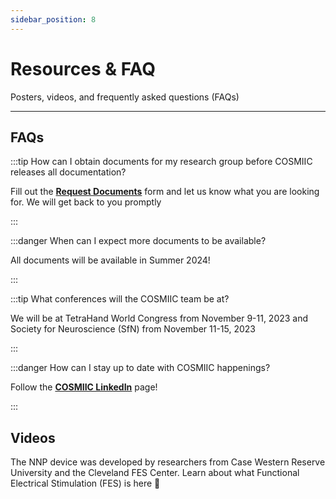 ```yaml
---
sidebar_position: 8
---
```



# Resources & FAQ

Posters, videos, and frequently asked questions (FAQs)

---


## FAQs
:::tip How can I obtain documents for my research group before COSMIIC releases all documentation?

Fill out the **[Request Documents](https://cosmiic.atlassian.net/servicedesk/customer/portal/1/group/1/create/19)** form and let us know what you are looking for. We will get back to you promptly

:::

:::danger When can I expect more documents to be available?

All documents will be available in Summer 2024!

:::

:::tip What conferences will the COSMIIC team be at?

We will be at TetraHand World Congress from November 9-11, 2023 and Society for Neuroscience (SfN) from November 11-15, 2023 

:::

:::danger How can I stay up to date with COSMIIC happenings?

Follow the **[COSMIIC LinkedIn](https://www.linkedin.com/company/cosmiic/)** page!

:::

## Videos

The NNP device was developed by researchers from Case Western Reserve University and the Cleveland FES Center. Learn about what Functional Electrical Stimulation (FES) is here :arrow_down_small:

<div class='youtube-player'>
    <ReactPlayer controls url='https://youtu.be/iR8SAETKZVs?si=0-7DH17_TGJ2O7uC' />
</div>